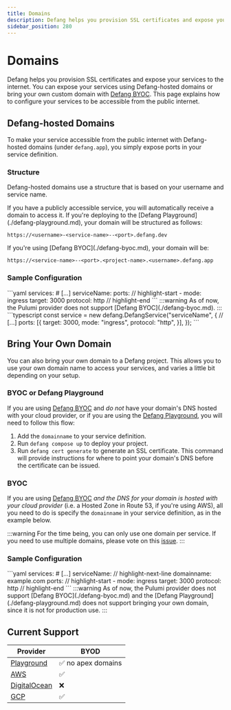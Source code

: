 ```yaml
---
title: Domains    
description: Defang helps you provision SSL certificates and expose your services to the internet.
sidebar_position: 280
---
```


# Domains

Defang helps you provision SSL certificates and expose your services to the internet. You can expose your services using Defang-hosted domains or bring your own custom domain with [Defang BYOC](./defang-byoc.md). This page explains how to configure your services to be accessible from the public internet. 

## Defang-hosted Domains

To make your service accessible from the public internet with Defang-hosted domains (under `defang.app`), you simply expose ports in your service definition. 

### Structure

Defang-hosted domains use a structure that is based on your username and service name. 

<Tabs>
  <TabItem value="playground" label="Playground" default>
If you have a publicly accessible service, you will automatically receive a domain to access it. If you're deploying to the [Defang Playground](./defang-playground.md), your domain will be structured as follows:

```
https://<username>-<service-name>--<port>.defang.dev
```
  </TabItem>
  <TabItem value="byoc" label="BYOC">
If you're using [Defang BYOC](./defang-byoc.md), your domain will be:

```
https://<service-name>--<port>.<project-name>.<username>.defang.app
```
  </TabItem>
</Tabs>

### Sample Configuration

<Tabs>
  <TabItem value="compose" label="Compose" default>
```yaml
services:
    # [...]
    serviceName:
        ports:
        // highlight-start
        - mode: ingress
          target: 3000	
          protocol: http
        // highlight-end
```
  </TabItem>
  <TabItem value="pulumi" label="Pulumi">
:::warning
As of now, the Pulumi provider does not support [Defang BYOC](./defang-byoc.md).
:::
```typescript
const service = new defang.DefangService("serviceName", {
    // [...]
    ports: [{
        target: 3000,
        mode: "ingress",
        protocol: "http",
    }],
});
```
  </TabItem>
</Tabs>


## Bring Your Own Domain

You can also bring your own domain to a Defang project. This allows you to use your own domain name to access your services, and varies a little bit depending on your setup.

### BYOC or Defang Playground

If you are using [Defang BYOC](./defang-byoc.md) and *do not* have your domain's DNS hosted with your cloud provider, or if you are using the [Defang Playground](./defang-playground.md), you will need to follow this flow:

1. Add the `domainname` to your service definition.
2. Run `defang compose up` to deploy your project.
3. Run `defang cert generate` to generate an SSL certificate. This command will provide instructions for where to point your domain's DNS before the certificate can be issued.

### BYOC

If you are using [Defang BYOC](./defang-byoc.md) *and the DNS for your domain is hosted with your cloud provider* (i.e. a Hosted Zone in Route 53, if you're using AWS), all you need to do is specify the `domainname` in your service definition, as in the example below.

:::warning
For the time being, you can only use one domain per service.
If you need to use multiple domains, please vote on this [issue](https://github.com/DefangLabs/defang/issues/247).
:::

### Sample Configuration

<Tabs>
  <TabItem value="compose" label="Compose" default>
```yaml
services:
    # [...]
    serviceName:
        // highlight-next-line
        domainname: example.com
        ports:
        // highlight-start
        - mode: ingress
          target: 3000	
          protocol: http
        // highlight-end
```
  </TabItem>
  <TabItem value="pulumi" label="Pulumi">
:::warning
As of now, the Pulumi provider does not support [Defang BYOC](./defang-byoc.md) and the [Defang Playground](./defang-playground.md) does not support bringing your own domain, since it is not for production use.
:::
  </TabItem>
</Tabs>

## Current Support

| Provider | BYOD |
| --- | --- |
| [Playground](/docs/providers/playground) | ✅ no apex domains |
| [AWS](/docs/providers/aws) | ✅ |
| [DigitalOcean](/docs/providers/digitalocean) | ❌ |
| [GCP](/docs/providers/gcp) | ✅ |
